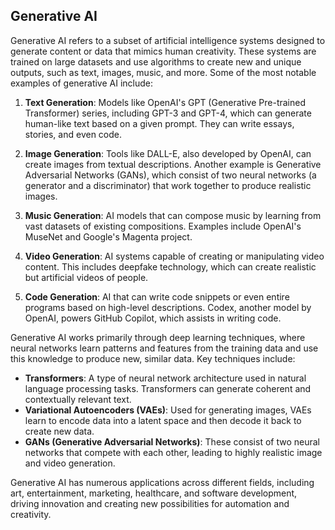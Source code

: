 ## Generative AI

Generative AI refers to a subset of artificial intelligence systems designed to generate content or data that mimics human creativity. These systems are trained on large datasets and use algorithms to create new and unique outputs, such as text, images, music, and more. Some of the most notable examples of generative AI include:

1. **Text Generation**: Models like OpenAI's GPT (Generative Pre-trained Transformer) series, including GPT-3 and GPT-4, which can generate human-like text based on a given prompt. They can write essays, stories, and even code.

2. **Image Generation**: Tools like DALL-E, also developed by OpenAI, can create images from textual descriptions. Another example is Generative Adversarial Networks (GANs), which consist of two neural networks (a generator and a discriminator) that work together to produce realistic images.

3. **Music Generation**: AI models that can compose music by learning from vast datasets of existing compositions. Examples include OpenAI's MuseNet and Google's Magenta project.

4. **Video Generation**: AI systems capable of creating or manipulating video content. This includes deepfake technology, which can create realistic but artificial videos of people.

5. **Code Generation**: AI that can write code snippets or even entire programs based on high-level descriptions. Codex, another model by OpenAI, powers GitHub Copilot, which assists in writing code.

Generative AI works primarily through deep learning techniques, where neural networks learn patterns and features from the training data and use this knowledge to produce new, similar data. Key techniques include:

- **Transformers**: A type of neural network architecture used in natural language processing tasks. Transformers can generate coherent and contextually relevant text.
- **Variational Autoencoders (VAEs)**: Used for generating images, VAEs learn to encode data into a latent space and then decode it back to create new data.
- **GANs (Generative Adversarial Networks)**: These consist of two neural networks that compete with each other, leading to highly realistic image and video generation.

Generative AI has numerous applications across different fields, including art, entertainment, marketing, healthcare, and software development, driving innovation and creating new possibilities for automation and creativity.